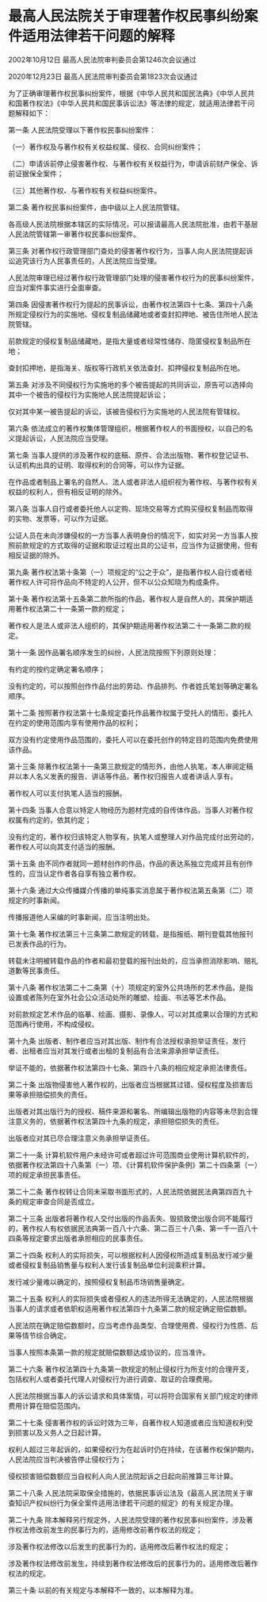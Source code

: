 # 最高人民法院关于审理著作权民事纠纷案件适用法律若干问题的解释

2002年10月12日 最高人民法院审判委员会第1246次会议通过

2020年12月23日 最高人民法院审判委员会第1823次会议通过

  

为了正确审理著作权民事纠纷案件，根据《中华人民共和国民法典》《中华人民共和国著作权法》《中华人民共和国民事诉讼法》等法律的规定，就适用法律若干问题解释如下：

第一条 人民法院受理以下著作权民事纠纷案件：

（一）著作权及与著作权有关权益权属、侵权、合同纠纷案件；

（二）申请诉前停止侵害著作权、与著作权有关权益行为，申请诉前财产保全、诉前证据保全案件；

（三）其他著作权、与著作权有关权益纠纷案件。

第二条 著作权民事纠纷案件，由中级以上人民法院管辖。

各高级人民法院根据本辖区的实际情况，可以报请最高人民法院批准，由若干基层人民法院管辖第一审著作权民事纠纷案件。

第三条 对著作权行政管理部门查处的侵害著作权行为，当事人向人民法院提起诉讼追究该行为人民事责任的，人民法院应当受理。

人民法院审理已经过著作权行政管理部门处理的侵害著作权行为的民事纠纷案件，应当对案件事实进行全面审查。

第四条 因侵害著作权行为提起的民事诉讼，由著作权法第四十七条、第四十八条所规定侵权行为的实施地、侵权复制品储藏地或者查封扣押地、被告住所地人民法院管辖。

前款规定的侵权复制品储藏地，是指大量或者经常性储存、隐匿侵权复制品所在地；

查封扣押地，是指海关、版权等行政机关依法查封、扣押侵权复制品所在地。

第五条 对涉及不同侵权行为实施地的多个被告提起的共同诉讼，原告可以选择向其中一个被告的侵权行为实施地人民法院提起诉讼；

仅对其中某一被告提起的诉讼，该被告侵权行为实施地的人民法院有管辖权。

第六条 依法成立的著作权集体管理组织，根据著作权人的书面授权，以自己的名义提起诉讼，人民法院应当受理。

第七条 当事人提供的涉及著作权的底稿、原件、合法出版物、著作权登记证书、认证机构出具的证明、取得权利的合同等，可以作为证据。

在作品或者制品上署名的自然人、法人或者非法人组织视为著作权、与著作权有关权益的权利人，但有相反证明的除外。

第八条 当事人自行或者委托他人以定购、现场交易等方式购买侵权复制品而取得的实物、发票等，可以作为证据。

公证人员在未向涉嫌侵权的一方当事人表明身份的情况下，如实对另一方当事人按照前款规定的方式取得的证据和取证过程出具的公证书，应当作为证据使用，但有相反证据的除外。

第九条 著作权法第十条第（一）项规定的“公之于众”，是指著作权人自行或者经著作权人许可将作品向不特定的人公开，但不以公众知晓为构成条件。

第十条 著作权法第十五条第二款所指的作品，著作权人是自然人的，其保护期适用著作权法第二十一条第一款的规定；

著作权人是法人或非法人组织的，其保护期适用著作权法第二十一条第二款的规定。

第十一条 因作品署名顺序发生的纠纷，人民法院按照下列原则处理：

有约定的按约定确定署名顺序；

没有约定的，可以按照创作作品付出的劳动、作品排列、作者姓氏笔划等确定署名顺序。

第十二条 按照著作权法第十七条规定委托作品著作权属于受托人的情形，委托人在约定的使用范围内享有使用作品的权利；

双方没有约定使用作品范围的，委托人可以在委托创作的特定目的范围内免费使用该作品。

第十三条 除著作权法第十一条第三款规定的情形外，由他人执笔，本人审阅定稿并以本人名义发表的报告、讲话等作品，著作权归报告人或者讲话人享有。

著作权人可以支付执笔人适当的报酬。

第十四条 当事人合意以特定人物经历为题材完成的自传体作品，当事人对著作权权属有约定的，依其约定；

没有约定的，著作权归该特定人物享有，执笔人或整理人对作品完成付出劳动的，著作权人可以向其支付适当的报酬。

第十五条 由不同作者就同一题材创作的作品，作品的表达系独立完成并且有创作性的，应当认定作者各自享有独立著作权。

第十六条 通过大众传播媒介传播的单纯事实消息属于著作权法第五条第（二）项规定的时事新闻。

传播报道他人采编的时事新闻，应当注明出处。

第十七条 著作权法第三十三条第二款规定的转载，是指报纸、期刊登载其他报刊已发表作品的行为。

转载未注明被转载作品的作者和最初登载的报刊出处的，应当承担消除影响、赔礼道歉等民事责任。

第十八条 著作权法第二十二条第（十）项规定的室外公共场所的艺术作品，是指设置或者陈列在室外社会公众活动处所的雕塑、绘画、书法等艺术作品。

对前款规定艺术作品的临摹、绘画、摄影、录像人，可以对其成果以合理的方式和范围再行使用，不构成侵权。

第十九条 出版者、制作者应当对其出版、制作有合法授权承担举证责任，发行者、出租者应当对其发行或者出租的复制品有合法来源承担举证责任。

举证不能的，依据著作权法第四十七条、第四十八条的相应规定承担法律责任。

第二十条 出版物侵害他人著作权的，出版者应当根据其过错、侵权程度及损害后果等承担赔偿损失的责任。

出版者对其出版行为的授权、稿件来源和署名、所编辑出版物的内容等未尽到合理注意义务的，依据著作权法第四十九条的规定，承担赔偿损失的责任。

出版者应对其已尽合理注意义务承担举证责任。

第二十一条 计算机软件用户未经许可或者超过许可范围商业使用计算机软件的，依据著作权法第四十八条第（一）项、《计算机软件保护条例》第二十四条第（一）项的规定承担民事责任。

第二十二条 著作权转让合同未采取书面形式的，人民法院依据民法典第四百九十条的规定审查合同是否成立。

第二十三条 出版者将著作权人交付出版的作品丢失、毁损致使出版合同不能履行的，著作权人有权依据民法典第一百八十六条、第二百三十八条、第一千一百八十四条等规定要求出版者承担相应的民事责任。

第二十四条 权利人的实际损失，可以根据权利人因侵权所造成复制品发行减少量或者侵权复制品销售量与权利人发行该复制品单位利润乘积计算。

发行减少量难以确定的，按照侵权复制品市场销售量确定。

第二十五条 权利人的实际损失或者侵权人的违法所得无法确定的，人民法院根据当事人的请求或者依职权适用著作权法第四十九条第二款的规定确定赔偿数额。

人民法院在确定赔偿数额时，应当考虑作品类型、合理使用费、侵权行为性质、后果等情节综合确定。

当事人按照本条第一款的规定就赔偿数额达成协议的，应当准许。

第二十六条 著作权法第四十九条第一款规定的制止侵权行为所支付的合理开支，包括权利人或者委托代理人对侵权行为进行调查、取证的合理费用。

人民法院根据当事人的诉讼请求和具体案情，可以将符合国家有关部门规定的律师费用计算在赔偿范围内。

第二十七条 侵害著作权的诉讼时效为三年，自著作权人知道或者应当知道权利受到损害以及义务人之日起计算。

权利人超过三年起诉的，如果侵权行为在起诉时仍在持续，在该著作权保护期内，人民法院应当判决被告停止侵权行为；

侵权损害赔偿数额应当自权利人向人民法院起诉之日起向前推算三年计算。

第二十八条 人民法院采取保全措施的，依据民事诉讼法及《最高人民法院关于审查知识产权纠纷行为保全案件适用法律若干问题的规定》的有关规定办理。

第二十九条 除本解释另行规定外，人民法院受理的著作权民事纠纷案件，涉及著作权法修改前发生的民事行为的，适用修改前著作权法的规定；

涉及著作权法修改以后发生的民事行为的，适用修改后著作权法的规定；

涉及著作权法修改前发生，持续到著作权法修改后的民事行为的，适用修改后著作权法的规定。

第三十条 以前的有关规定与本解释不一致的，以本解释为准。